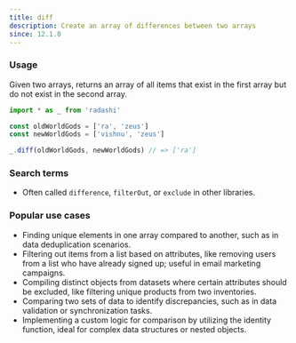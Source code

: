 ```yaml
---
title: diff
description: Create an array of differences between two arrays
since: 12.1.0
---
```


### Usage

Given two arrays, returns an array of all items that exist in the first array
but do not exist in the second array.

```ts
import * as _ from 'radashi'

const oldWorldGods = ['ra', 'zeus']
const newWorldGods = ['vishnu', 'zeus']

_.diff(oldWorldGods, newWorldGods) // => ['ra']
```

### Search terms

- Often called `difference`, `filterOut`, or `exclude` in other libraries.

### Popular use cases

- Finding unique elements in one array compared to another, such as in data deduplication scenarios.
- Filtering out items from a list based on attributes, like removing users from a list who have already signed up; useful in email marketing campaigns.
- Compiling distinct objects from datasets where certain attributes should be excluded, like filtering unique products from two inventories.
- Comparing two sets of data to identify discrepancies, such as in data validation or synchronization tasks.
- Implementing a custom logic for comparison by utilizing the identity function, ideal for complex data structures or nested objects.
